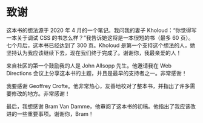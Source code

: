 # 致谢

这本书的想法源于 2020 年 4 月的一个笔记。我问我的妻子 Kholoud：“你觉得写一本关于调试 CSS 的书怎么样？”我告诉她这将是一本很短的书（最多 60 页）。七个月后，这本书已经达到了 300 页。Kholoud 是第一个支持这个想法的人，她坚持认为我应该继续下去，现在我们终于完成了。谢谢你，我最亲爱的人！

来自社区的第一个鼓励我的人是 John Allsopp 先生。他邀请我在 Web Directions 会议上分享这本书的主题，并且是最早的支持者之一。非常感谢！

我要感谢 Geoffrey Crofte。他非常热心，友善地校对了整本书，并指出了许多需要修改的地方。非常感谢！

最后，我想感谢 Bram Van Damme，他审阅了这本书的初稿。他指出了我应该改进的一些重要事项。谢谢你，Bram！
